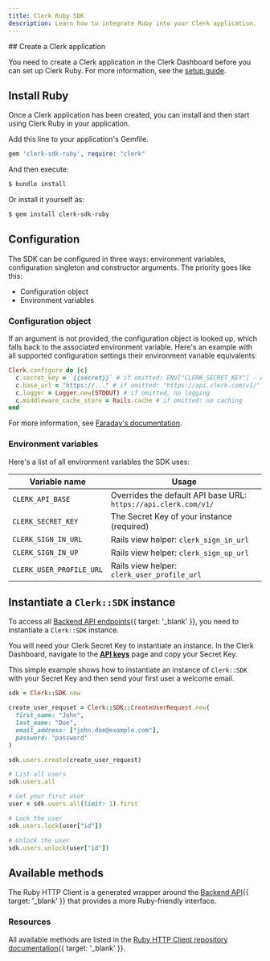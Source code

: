 ```yaml
---
title: Clerk Ruby SDK
description: Learn how to integrate Ruby into your Clerk application.
---
```


<Steps>
  ## Create a Clerk application

  You need to create a Clerk application in the Clerk Dashboard before you can set up Clerk Ruby. For more information, see the [setup guide](/docs/quickstarts/setup-clerk).

  ## Install Ruby

  Once a Clerk application has been created, you can install and then start using Clerk Ruby in your application.

  Add this line to your application's Gemfile.

  ```ruby
  gem 'clerk-sdk-ruby', require: "clerk"
  ```

  And then execute:

  ```sh {{ filename: 'terminal' }}
  $ bundle install
  ```

  Or install it yourself as:

  ```sh {{ filename: 'terminal' }}
  $ gem install clerk-sdk-ruby
  ```

  ## Configuration

  The SDK can be configured in three ways: environment variables, configuration singleton and constructor arguments. The priority goes like this:

  - Configuration object
  - Environment variables

  ### Configuration object

  If an argument is not provided, the configuration object is looked up, which falls back to the associated environment variable. Here's an example with all supported configuration settings their environment variable equivalents:

  ```ruby
  Clerk.configure do |c|
    c.secret_key = `{{secret}}` # if omitted: ENV["CLERK_SECRET_KEY"] - API calls will fail if unset
    c.base_url = "https://..." # if omitted: "https://api.clerk.com/v1/"
    c.logger = Logger.new(STDOUT) # if omitted, no logging
    c.middleware_cache_store = Rails.cache # if omitted: no caching
  end
  ```

  For more information, see [Faraday's documentation](https://lostisland.github.io/faraday/#/).

  ### Environment variables

  Here's a list of all environment variables the SDK uses:

  | Variable name | Usage |
  | - | - |
  | `CLERK_API_BASE` | Overrides the default API base URL: `https://api.clerk.com/v1/` |
  | `CLERK_SECRET_KEY` | The Secret Key of your instance (required) |
  | `CLERK_SIGN_IN_URL` | Rails view helper: `clerk_sign_in_url` |
  | `CLERK_SIGN_IN_UP` | Rails view helper: `clerk_sign_up_url` |
  | `CLERK_USER_PROFILE_URL` | Rails view helper: `clerk_user_profile_url` |

  ## Instantiate a `Clerk::SDK` instance

  To access all [Backend API endpoints](/docs/reference/backend-api){{ target: '_blank' }}, you need to instantiate a `Clerk::SDK` instance.

  You will need your Clerk Secret Key to instantiate an instance. In the Clerk Dashboard, navigate to the [**API keys**](https://dashboard.clerk.com/last-active?path=api-keys) page and copy your Secret Key.

  This simple example shows how to instantiate an instance of `Clerk::SDK` with your Secret Key and then send your first user a welcome email.

  ```ruby
  sdk = Clerk::SDK.new

  create_user_requset = Clerk::SDK::CreateUserRequest.new(
    first_name: "John",
    last_name: "Doe",
    email_address: ["john.doe@example.com"],
    password: "password"
  )

  sdk.users.create(create_user_request)

  # List all users
  sdk.users.all

  # Get your first user
  user = sdk.users.all(limit: 1).first

  # Lock the user
  sdk.users.lock(user["id"])

  # Unlock the user
  sdk.users.unlock(user["id"])
  ```
</Steps>

## Available methods

The Ruby HTTP Client is a generated wrapper around the [Backend API](/docs/reference/backend-api){{ target: '_blank' }} that provides a more Ruby-friendly interface.

### Resources

All available methods are listed in the [Ruby HTTP Client repository documentation](https://github.com/clerk/clerk-ruby-http-client/){{ target: '_blank' }}.